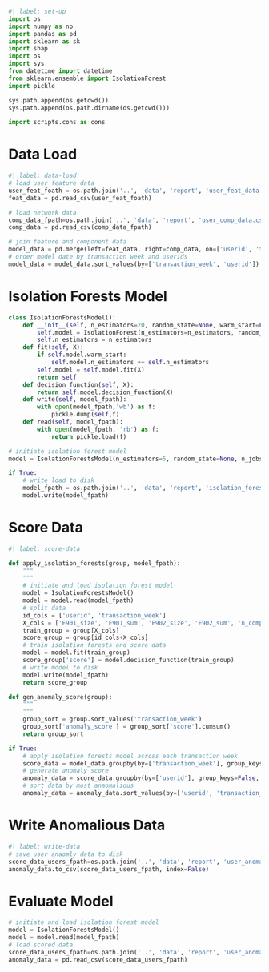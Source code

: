
```python
#| label: set-up
import os
import numpy as np
import pandas as pd
import sklearn as sk
import shap
import os
import sys
from datetime import datetime
from sklearn.ensemble import IsolationForest
import pickle

sys.path.append(os.getcwd())
sys.path.append(os.path.dirname(os.getcwd()))

import scripts.cons as cons
```

# Data Load

```python
#| label: data-load
# load user feature data
user_feat_foath = os.path.join('..', 'data', 'report', 'user_feat_data.csv')
feat_data = pd.read_csv(user_feat_foath)

# load network data
comp_data_fpath=os.path.join('..', 'data', 'report', 'user_comp_data.csv')
comp_data = pd.read_csv(comp_data_fpath)

# join feature and component data
model_data = pd.merge(left=feat_data, right=comp_data, on=['userid', 'transaction_week'], how='left').fillna(0)
# order model date by transaction week and userids
model_data = model_data.sort_values(by=['transaction_week', 'userid']).reset_index(drop=True)
```

# Isolation Forests Model

```python

class IsolationForestsModel():
    def __init__(self, n_estimators=20, random_state=None, warm_start=False, n_jobs=None):
        self.model = IsolationForest(n_estimators=n_estimators, random_state=random_state, warm_start=warm_start)
        self.n_estimators = n_estimators
    def fit(self, X):
        if self.model.warm_start:
            self.model.n_estimators += self.n_estimators
        self.model = self.model.fit(X)
        return self
    def decision_function(self, X):
        return self.model.decision_function(X)
    def write(self, model_fpath):
        with open(model_fpath,'wb') as f:
            pickle.dump(self,f)
    def read(self, model_fpath):
        with open(model_fpath, 'rb') as f:
            return pickle.load(f)

# initiate isolation forest model
model = IsolationForestsModel(n_estimators=5, random_state=None, n_jobs=2, warm_start=True)

if True:
    # write load to disk
    model_fpath = os.path.join('..', 'data', 'report', 'isolation_forests_model.pickle')
    model.write(model_fpath)
```

# Score Data

```python
#| label: score-data

def apply_isolation_forests(group, model_fpath):
    """
    """
    # initiate and load isolation forest model
    model = IsolationForestsModel()
    model = model.read(model_fpath)
    # split data
    id_cols = ['userid', 'transaction_week']
    X_cols = ['E901_size', 'E901_sum', 'E902_size', 'E902_sum', 'n_comps', 'total_comp_size']
    train_group = group[X_cols]
    score_group = group[id_cols+X_cols]
    # train isolation forests and score data
    model = model.fit(train_group)
    score_group['score'] = model.decision_function(train_group)
    # write model to disk
    model.write(model_fpath)
    return score_group

def gen_anomaly_score(group):
    """
    """
    group_sort = group.sort_values('transaction_week')
    group_sort['anomaly_score'] = group_sort['score'].cumsum()
    return group_sort

if True:
    # apply isolation forests model across each transaction week
    score_data = model_data.groupby(by=['transaction_week'], group_keys=False, as_index=False).apply(lambda group: apply_isolation_forests(group, model_fpath=model_fpath))
    # generate anomaly score
    anomaly_data = score_data.groupby(by=['userid'], group_keys=False, as_index=False).apply(lambda group: gen_anomaly_score(group))
    # sort data by most anaomalious
    anomaly_data = anomaly_data.sort_values(by=['userid', 'transaction_week']).reset_index(drop=True)
```

# Write Anomalious Data

```python
#| label: write-data
# save user anaomly data to disk
score_data_users_fpath=os.path.join('..', 'data', 'report', 'user_anomaly_data.csv')
anomaly_data.to_csv(score_data_users_fpath, index=False)
```

# Evaluate Model

```python
# initiate and load isolation forest model
model = IsolationForestsModel()
model = model.read(model_fpath)
# load scored data
score_data_users_fpath=os.path.join('..', 'data', 'report', 'user_anomaly_data.csv')
anomaly_data = pd.read_csv(score_data_users_fpath)
```

